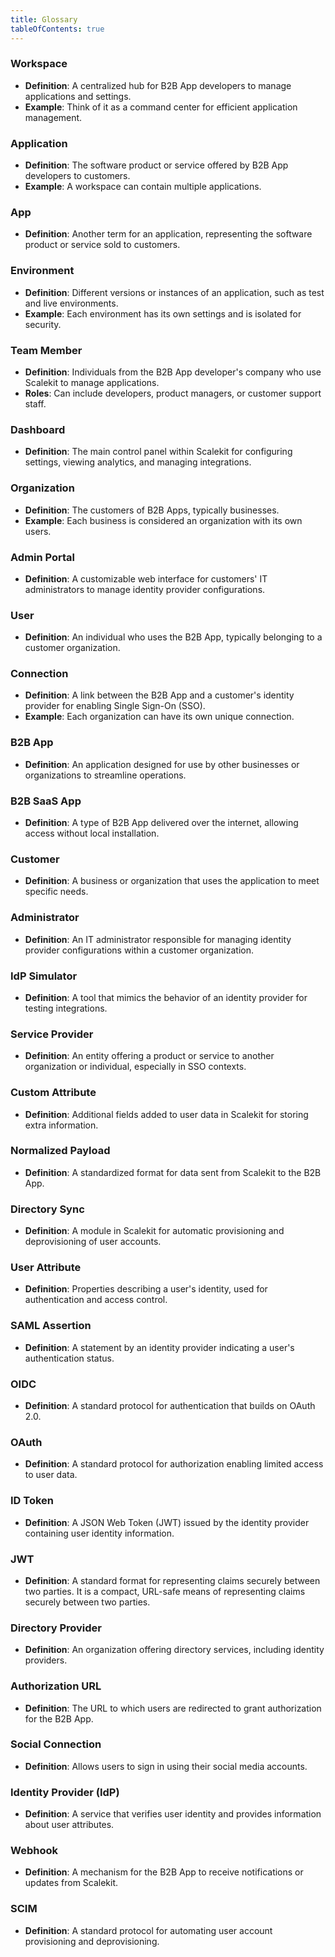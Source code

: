 ```yaml
---
title: Glossary
tableOfContents: true
---
```


### Workspace
- **Definition**: A centralized hub for B2B App developers to manage applications and settings.
- **Example**: Think of it as a command center for efficient application management.

### Application
- **Definition**: The software product or service offered by B2B App developers to customers.
- **Example**: A workspace can contain multiple applications.

### App
- **Definition**: Another term for an application, representing the software product or service sold to customers.

### Environment
- **Definition**: Different versions or instances of an application, such as test and live environments.
- **Example**: Each environment has its own settings and is isolated for security.

### Team Member
- **Definition**: Individuals from the B2B App developer's company who use Scalekit to manage applications.
- **Roles**: Can include developers, product managers, or customer support staff.

### Dashboard
- **Definition**: The main control panel within Scalekit for configuring settings, viewing analytics, and managing integrations.

### Organization
- **Definition**: The customers of B2B Apps, typically businesses.
- **Example**: Each business is considered an organization with its own users.

### Admin Portal
- **Definition**: A customizable web interface for customers' IT administrators to manage identity provider configurations.

### User
- **Definition**: An individual who uses the B2B App, typically belonging to a customer organization.

### Connection
- **Definition**: A link between the B2B App and a customer's identity provider for enabling Single Sign-On (SSO).
- **Example**: Each organization can have its own unique connection.

### B2B App
- **Definition**: An application designed for use by other businesses or organizations to streamline operations.

### B2B SaaS App
- **Definition**: A type of B2B App delivered over the internet, allowing access without local installation.

### Customer
- **Definition**: A business or organization that uses the application to meet specific needs.

### Administrator
- **Definition**: An IT administrator responsible for managing identity provider configurations within a customer organization.

### IdP Simulator
- **Definition**: A tool that mimics the behavior of an identity provider for testing integrations.

### Service Provider
- **Definition**: An entity offering a product or service to another organization or individual, especially in SSO contexts.

### Custom Attribute
- **Definition**: Additional fields added to user data in Scalekit for storing extra information.

### Normalized Payload
- **Definition**: A standardized format for data sent from Scalekit to the B2B App.

### Directory Sync
- **Definition**: A module in Scalekit for automatic provisioning and deprovisioning of user accounts.

### User Attribute
- **Definition**: Properties describing a user's identity, used for authentication and access control.

### SAML Assertion
- **Definition**: A statement by an identity provider indicating a user's authentication status.

### OIDC
- **Definition**: A standard protocol for authentication that builds on OAuth 2.0.

### OAuth
- **Definition**: A standard protocol for authorization enabling limited access to user data.

### ID Token
- **Definition**: A JSON Web Token (JWT) issued by the identity provider containing user identity information.

### JWT
- **Definition**: A standard format for representing claims securely between two parties. It is a compact, URL-safe means of representing claims securely between two parties.

### Directory Provider
- **Definition**: An organization offering directory services, including identity providers.

### Authorization URL
- **Definition**: The URL to which users are redirected to grant authorization for the B2B App.

### Social Connection
- **Definition**: Allows users to sign in using their social media accounts.

### Identity Provider (IdP)
- **Definition**: A service that verifies user identity and provides information about user attributes.

### Webhook
- **Definition**: A mechanism for the B2B App to receive notifications or updates from Scalekit.

### SCIM
- **Definition**: A standard protocol for automating user account provisioning and deprovisioning.
